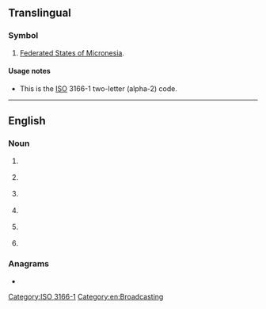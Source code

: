 {{also|fm|Fm|.fm|f.m.|F&M}}
==Translingual==

===Symbol===
{{head|mul|symbol}}

# [[Federated States of Micronesia]].

====Usage notes====
* This is the [[ISO]] 3166-1 two-letter (alpha-2) code.

[[Category:ISO 3166-1]]

----

==English==

===Noun===
{{en-noun|~}}

# {{lb|en|uncountable}} {{initialism of|en|frequency modulation}}
# {{lb|en|countable}} {{abbreviation of|en|field marshal}}
# {{lb|en|countable}} {{abbreviation of|en|finance minister}}
# {{lb|en|countable}} {{abbreviation of|en|foreign minister}}
# {{lb|en|countable}} {{abbreviation of|en|field manual}}
# {{lb|en|countable}} {{abbreviation of|en|{{w|FIDE Master}}}}

===Anagrams===
* {{anagrams|en|a=fm|M-F|MF}}

[[Category:en:Broadcasting]]